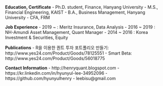 **Education, Certificate**
- Ph.D. student, Finance, Hanyang University
- M.S., Financial Engineering, KAIST
- B.A., Business Management, Hanyang University
- CFA, FRM

**Job Experience**
- 2019 ~ : Meritz Insurance, Data Analysis
- 2016 ~ 2019 : NH-Amundi Asset Management, Quant Manager
- 2014 ~ 2016 : Korea Investment & Securities, Equity

**Publications**
- R을 이용한 퀀트 투자 포트폴리오 만들기: http://www.yes24.com/Product/Goods/78125551
- Smart Beta: http://www.yes24.com/Product/Goods/56018775

**Contact Information**
- http://henryquant.blogspot.com
- https://kr.linkedin.com/in/hyunyul-lee-34952096
- https://github.com/hyunyulhenry
- leebisu@gmail.com